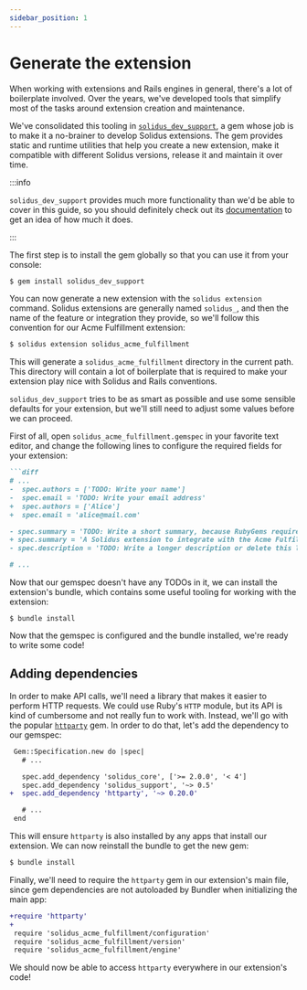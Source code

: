 ```yaml
---
sidebar_position: 1
---
```


# Generate the extension

When working with extensions and Rails engines in general, there's a lot of boilerplate involved.
Over the years, we've developed tools that simplify most of the tasks around extension creation and
maintenance.

We've consolidated this tooling
in [`solidus_dev_support`](https://github.com/solidusio/solidus\_dev\_support), a gem whose job is
to make it a no-brainer to develop Solidus extensions. The gem provides static and runtime utilities
that help you create a new extension, make it compatible with different Solidus versions, release it
and maintain it over time.

:::info

`solidus_dev_support` provides much more functionality than we'd be able to cover in this guide, so
you should definitely check out
its [documentation](https://github.com/solidusio/solidus\_dev\_support) to get an idea of how much
it does.

:::

The first step is to install the gem globally so that you can use it from your console:

```bash
$ gem install solidus_dev_support
```

You can now generate a new extension with the `solidus extension` command. Solidus extensions are
generally named `solidus_`, and then the name of the feature or integration they provide, so we'll
follow this convention for our Acme Fulfillment extension:

```bash
$ solidus extension solidus_acme_fulfillment
```

This will generate a `solidus_acme_fulfillment` directory in the current path. This directory will
contain a lot of boilerplate that is required to make your extension play nice with Solidus and
Rails conventions.

`solidus_dev_support` tries to be as smart as possible and use some sensible defaults for your
extension, but we'll still need to adjust some values before we can proceed.

First of all, open `solidus_acme_fulfillment.gemspec` in your favorite text editor, and change the
following lines to configure the required fields for your extension:

```ruby title="$1" title="solidus_acme_fulfillment.gemspec" %}
```diff
# ...
-  spec.authors = ['TODO: Write your name']
-  spec.email = 'TODO: Write your email address'
+  spec.authors = ['Alice']
+  spec.email = 'alice@mail.com'

- spec.summary = 'TODO: Write a short summary, because RubyGems requires one.'
+ spec.summary = 'A Solidus extension to integrate with the Acme Fulfillment API.'
- spec.description = 'TODO: Write a longer description or delete this line.'

# ...
```

Now that our gemspec doesn't have any TODOs in it, we can install the extension's bundle, which
contains some useful tooling for working with the extension:

```
$ bundle install
```

Now that the gemspec is configured and the bundle installed, we're ready to write some code!

## Adding dependencies

In order to make API calls, we'll need a library that makes it easier to perform HTTP requests. We
could use Ruby's `HTTP` module, but its API is kind of cumbersome and not really fun to work with.
Instead, we'll go with the popular [`httparty`](https://github.com/jnunemaker/httparty) gem. In
order to do that, let's add the dependency to our gemspec:

```diff title="solidus_acme_fulfillment.gemspec"
 Gem::Specification.new do |spec|
   # ...

   spec.add_dependency 'solidus_core', ['>= 2.0.0', '< 4']
   spec.add_dependency 'solidus_support', '~> 0.5'
+  spec.add_dependency 'httparty', '~> 0.20.0'

   # ...
 end
```

This will ensure `httparty` is also installed by any apps that install our extension. We can now
reinstall the bundle to get the new gem:

```bash
$ bundle install
```

Finally, we'll need to require the `httparty` gem in our extension's main file, since gem
dependencies are not autoloaded by Bundler when initializing the main app:

```diff title="lib/solidus_acme_fulfillment.rb"
+require 'httparty'
+
 require 'solidus_acme_fulfillment/configuration'
 require 'solidus_acme_fulfillment/version'
 require 'solidus_acme_fulfillment/engine'
```

We should now be able to access `httparty` everywhere in our extension's code!
